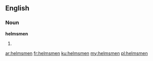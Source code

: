 ==English==

===Noun===
'''helmsmen'''

# {{plural of|helmsman}}

[[ar:helmsmen]]
[[fr:helmsmen]]
[[ku:helmsmen]]
[[my:helmsmen]]
[[pl:helmsmen]]